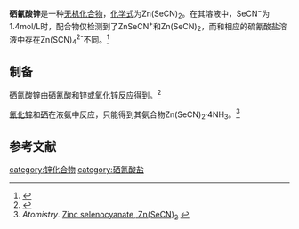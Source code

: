 {{chembox
| verifiedrevid = 
|   Name = 硒氰酸锌
|CustomizedImage=[[File:2.svg|File:2.svg]][[File:Selenocyanat_Anion_Structural_Formula_V1.svg|File:Selenocyanat Anion Structural Formula V1.svg]][[File:Zn2+.svg|File:Zn2+.svg]]
|   OtherNames = 
|   IUPACName = 
| Section1 = {{Chembox Identifiers
|   ChemSpiderID_Ref = {{chemspidercite|correct|chemspider}}
| ChemSpiderID = 
| PubChem = 
| InChI =
| InChIKey =
| SMILES = 
| StdInChI_Ref = {{stdinchicite|correct|chemspider}}
| StdInChI =
| StdInChIKey_Ref = {{stdinchicite|correct|chemspider}}
| StdInChIKey = 
| CASNo = 53408-90-5
| CASNo_Ref = {{cascite|correct|CAS}}
  }}
| Section2 = {{Chembox Properties
|   Formula = Zn(SeCN)<sub>2</sub>
|   MolarMass = 275.344
|   Appearance = 
|   Density = 
|   MeltingPt = 
|   BoilingPt = 
|   Solubility = 
|   Solvent =
|   SolubleOther = 
  }}
| Section7 = {{Chembox Hazards
|  EUHazardSymbol =
|  RPhrases =
|  SPhrases =
|  FlashPt = 
|  pKa = 
|  pKb = 
|  EUClass =
|  EUIndex = 
|  MainHazards = 
|  NFPA-H = 
|  NFPA-F = 
|  NFPA-R = 
|  NFPA-O = 
|  RSPhrases = 
|  Autoignition = 
|  ExploLimits = 
|  PEL = 
  }}
| Section8 = {{Chembox Related
|   Function = 
|   OtherFunctn = 
|   OtherAnions = [[氰化锌|氰化锌]]<BR>[[硫氰酸锌|硫氰酸锌]]
|   OtherCations = [[硒氰酸钾|硒氰酸钾]]
|   OtherCpds = 
  }}
}}
'''硒氰酸锌'''是一种[[无机化合物|无机化合物]]，[[化学式|化学式]]为Zn(SeCN)<sub>2</sub>。在其溶液中，SeCN<sup>−</sup>为1.4mol/L时，配合物仅检测到了ZnSeCN<sup>+</sup>和Zn(SeCN)<sub>2</sub>，而和相应的硫氰酸盐溶液中存在Zn(SCN)<sub>4</sub><sup>2-</sup>不同。<ref>{{cite journal | author1 = A. A. Humffray | author2 = A. M. Bond | author3 = J. S. Forrest | url = http://sci-hub.io/10.1016/0022-0728(67)85009-5 | title = Polarographic study of the selenocyanate complexes of zinc and cadmium | journal = Electroanalytical Chemistry and Interfacial Electrochemistry | year = 1966 | number = 11 | accessdate = 2016-03-18 }}{{Dead link|date=2018年6月 |bot=InternetArchiveBot |fix-attempted=no }}</ref>
==制备==
硒氰酸锌由硒氰酸和[[锌|锌]]或[[氧化锌|氧化锌]]反应得到。<ref>{{cite journal | author1 = A M Golub | author2 = Viktor V Skopenko | url = http://iopscience.iop.org/article/10.1070/RC1965v034n12ABEH001573/pdf | title = Metal Selenocyanates and Their Properties | journal = Russian Chemical Reviews | year = 1965 | volume = 34 | number = 12 | accessdate = 2016-03-18}}</ref>

[[氰化锌|氰化锌]]和[[硒|硒]]在液氨中反应，只能得到其氨合物Zn(SeCN)<sub>2</sub>·4NH<sub>3</sub>。<ref>''Atomistry''. [http://selenium.atomistry.com/zinc_selenocyanate.html Zinc selenocyanate, Zn(SeCN)<sub>2</sub>] {{Wayback|url=http://selenium.atomistry.com/zinc_selenocyanate.html |date=20160326224210 }}</ref>

==参考文献==
{{reflist}}

{{硒氰酸盐}}
[[category:锌化合物|category:锌化合物]]
[[category:硒氰酸盐|category:硒氰酸盐]]